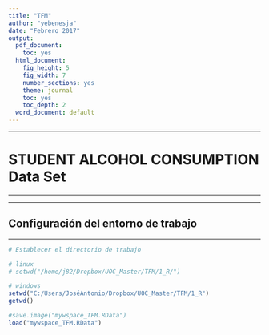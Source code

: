 ```yaml
---
title: "TFM"
author: "yebenesja"
date: "Febrero 2017"
output:
  pdf_document:
    toc: yes
  html_document:
    fig_height: 5
    fig_width: 7
    number_sections: yes
    theme: journal
    toc: yes
    toc_depth: 2
  word_document: default
---
```



\pagebreak

******
# STUDENT ALCOHOL CONSUMPTION Data Set
******


******
## Configuración del entorno de trabajo
******

```r
# Establecer el directorio de trabajo

# linux
# setwd("/home/j82/Dropbox/UOC_Master/TFM/1_R/")

# windows
setwd("C:/Users/JoséAntonio/Dropbox/UOC_Master/TFM/1_R")
getwd()

#save.image("mywspace_TFM.RData") 
load("mywspace_TFM.RData") 

```

